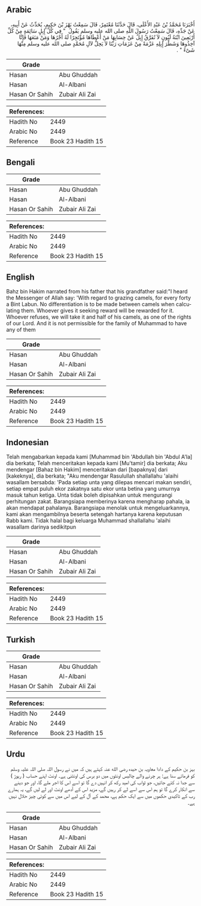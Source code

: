 ## Arabic


<div dir="rtl" lang="ar" style={{fontSize:'larger',backgroundColor:'#f8f9fa',padding:20}}>
أَخْبَرَنَا مُحَمَّدُ بْنُ عَبْدِ الأَعْلَى، قَالَ حَدَّثَنَا مُعْتَمِرٌ، قَالَ سَمِعْتُ بَهْزَ بْنَ حَكِيمٍ، يُحَدِّثُ عَنْ أَبِيهِ، عَنْ جَدِّهِ، قَالَ سَمِعْتُ رَسُولَ اللَّهِ صلى الله عليه وسلم يَقُولُ ‏ "‏ فِي كُلِّ إِبِلٍ سَائِمَةٍ مِنْ كُلِّ أَرْبَعِينَ ابْنَةُ لَبُونٍ لاَ تُفَرَّقُ إِبِلٌ عَنْ حِسَابِهَا مَنْ أَعْطَاهَا مُؤْتَجِرًا لَهُ أَجْرُهَا وَمَنْ مَنَعَهَا فَإِنَّا آخِذُوهَا وَشَطْرَ إِبِلِهِ عَزْمَةً مِنْ عَزَمَاتِ رَبِّنَا لاَ يَحِلُّ لآلِ مُحَمَّدٍ صلى الله عليه وسلم مِنْهَا شَىْءٌ ‏"‏ ‏.‏
</div>
<div style={{backgroundColor:'#f8f9fa',padding:20, marginBottom: 10}}><table> <thead> <tr> <th>Grade</th> <th></th> </tr> </thead> <tbody> <tr><td>Hasan</td><td>Abu Ghuddah</td></tr><tr><td>Hasan</td><td>Al-Albani</td></tr><tr><td>Hasan Or Sahih</td><td>Zubair Ali Zai</td></tr></tbody></table><table> <thead> <tr> <th>References:</th> <th></th> </tr> </thead> <tbody><tr><td>Hadith No</td><td>2449</td></tr><tr><td>Arabic No</td><td>2449</td></tr><tr><td>Reference</td><td>Book 23 Hadith 15</td></tr></tbody></table></div>

## Bengali


<div dir="ltr" lang="bn" style={{fontSize:'larger',backgroundColor:'#f8f9fa',padding:20}}>

</div>
<div style={{backgroundColor:'#f8f9fa',padding:20, marginBottom: 10}}><table> <thead> <tr> <th>Grade</th> <th></th> </tr> </thead> <tbody> <tr><td>Hasan</td><td>Abu Ghuddah</td></tr><tr><td>Hasan</td><td>Al-Albani</td></tr><tr><td>Hasan Or Sahih</td><td>Zubair Ali Zai</td></tr></tbody></table><table> <thead> <tr> <th>References:</th> <th></th> </tr> </thead> <tbody><tr><td>Hadith No</td><td>2449</td></tr><tr><td>Arabic No</td><td>2449</td></tr><tr><td>Reference</td><td>Book 23 Hadith 15</td></tr></tbody></table></div>

## English


<div dir="ltr" lang="en" style={{fontSize:'larger',backgroundColor:'#f8f9fa',padding:20}}>
Bahz bin Hakim narrated from his father that his grandfather said:"I heard the Messenger of Allah say: 'With regard to grazing camels, for every forty a Bint Labun. No differentiation is to be made between camels when calculating them. Whoever gives it seeking reward will be rewarded for it. Whoever refuses, we will take it and half of his camels, as one of the rights of our Lord. And it is not permissible for the family of Muhammad to have any of them
</div>
<div style={{backgroundColor:'#f8f9fa',padding:20, marginBottom: 10}}><table> <thead> <tr> <th>Grade</th> <th></th> </tr> </thead> <tbody> <tr><td>Hasan</td><td>Abu Ghuddah</td></tr><tr><td>Hasan</td><td>Al-Albani</td></tr><tr><td>Hasan Or Sahih</td><td>Zubair Ali Zai</td></tr></tbody></table><table> <thead> <tr> <th>References:</th> <th></th> </tr> </thead> <tbody><tr><td>Hadith No</td><td>2449</td></tr><tr><td>Arabic No</td><td>2449</td></tr><tr><td>Reference</td><td>Book 23 Hadith 15</td></tr></tbody></table></div>

## Indonesian


<div dir="ltr" lang="id" style={{fontSize:'larger',backgroundColor:'#f8f9fa',padding:20}}>
Telah mengabarkan kepada kami [Muhammad bin 'Abdullah bin 'Abdul A'la] dia berkata; Telah menceritakan kepada kami [Mu'tamir] dia berkata; Aku mendengar [Bahaz bin Hakim] menceritakan dari [bapaknya] dari [kakeknya], dia berkata; "Aku mendengar Rasulullah shallallahu 'alaihi wasallam bersabda: 'Pada setiap unta yang dilepas mencari makan sendiri, setiap empat puluh ekor zakatnya satu ekor unta betina yang umurnya masuk tahun ketiga. Unta tidak boleh dipisahkan untuk mengurangi perhitungan zakat. Barangsiapa memberinya karena mengharap pahala, ia akan mendapat pahalanya. Barangsiapa menolak untuk mengeluarkannya, kami akan mengambilnya beserta setengah hartanya karena keputusan Rabb kami. Tidak halal bagi keluarga Muhammad shallallahu 'alaihi wasallam darinya sedikitpun
</div>
<div style={{backgroundColor:'#f8f9fa',padding:20, marginBottom: 10}}><table> <thead> <tr> <th>Grade</th> <th></th> </tr> </thead> <tbody> <tr><td>Hasan</td><td>Abu Ghuddah</td></tr><tr><td>Hasan</td><td>Al-Albani</td></tr><tr><td>Hasan Or Sahih</td><td>Zubair Ali Zai</td></tr></tbody></table><table> <thead> <tr> <th>References:</th> <th></th> </tr> </thead> <tbody><tr><td>Hadith No</td><td>2449</td></tr><tr><td>Arabic No</td><td>2449</td></tr><tr><td>Reference</td><td>Book 23 Hadith 15</td></tr></tbody></table></div>

## Turkish


<div dir="ltr" lang="tr" style={{fontSize:'larger',backgroundColor:'#f8f9fa',padding:20}}>

</div>
<div style={{backgroundColor:'#f8f9fa',padding:20, marginBottom: 10}}><table> <thead> <tr> <th>Grade</th> <th></th> </tr> </thead> <tbody> <tr><td>Hasan</td><td>Abu Ghuddah</td></tr><tr><td>Hasan</td><td>Al-Albani</td></tr><tr><td>Hasan Or Sahih</td><td>Zubair Ali Zai</td></tr></tbody></table><table> <thead> <tr> <th>References:</th> <th></th> </tr> </thead> <tbody><tr><td>Hadith No</td><td>2449</td></tr><tr><td>Arabic No</td><td>2449</td></tr><tr><td>Reference</td><td>Book 23 Hadith 15</td></tr></tbody></table></div>

## Urdu


<div dir="rtl" lang="ur" style={{fontSize:'larger',backgroundColor:'#f8f9fa',padding:20}}>
بہز بن حکیم کے دادا معاویہ بن حیدہ رضی الله عنہ کہتے ہیں کہ میں نے رسول اللہ صلی اللہ علیہ وسلم کو فرماتے سنا ہے: ہر چرنے والے چالیس اونٹوں میں دو برس کی اونٹنی ہے۔ اونٹ اپنے حساب ( ریوڑ ) سے جدا نہ کئے جائیں، جو ثواب کی امید رکھ کر انہیں دے گا تو اسے اس کا اجر ملے گا، اور جو دینے سے انکار کرے گا تو ہم اس سے اسے لے کر رہیں گے، مزید اس کے آدھے اونٹ اور لے لیں گے، یہ ہمارے رب کے تاکیدی حکموں میں سے ایک حکم ہے، محمد کے آل کے لیے اس میں سے کوئی چیز حلال نہیں ہے۔
</div>
<div style={{backgroundColor:'#f8f9fa',padding:20, marginBottom: 10}}><table> <thead> <tr> <th>Grade</th> <th></th> </tr> </thead> <tbody> <tr><td>Hasan</td><td>Abu Ghuddah</td></tr><tr><td>Hasan</td><td>Al-Albani</td></tr><tr><td>Hasan Or Sahih</td><td>Zubair Ali Zai</td></tr></tbody></table><table> <thead> <tr> <th>References:</th> <th></th> </tr> </thead> <tbody><tr><td>Hadith No</td><td>2449</td></tr><tr><td>Arabic No</td><td>2449</td></tr><tr><td>Reference</td><td>Book 23 Hadith 15</td></tr></tbody></table></div>